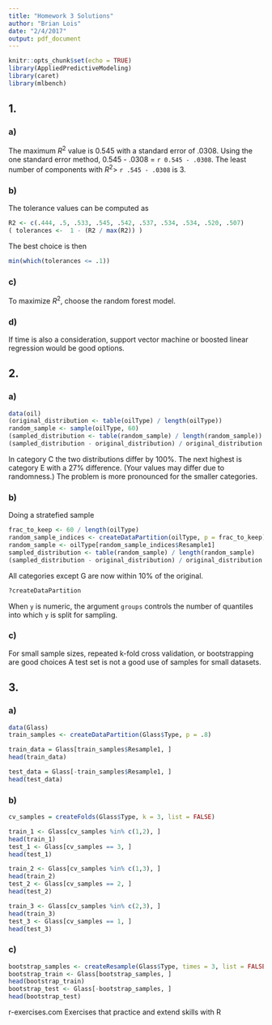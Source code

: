 ```yaml
---
title: "Homework 3 Solutions"
author: "Brian Lois"
date: "2/4/2017"
output: pdf_document
---
```


```r
knitr::opts_chunk$set(echo = TRUE)
library(AppliedPredictiveModeling)
library(caret)
library(mlbench)
```

## 1.

### a)

The maximum $R^2$ value is 0.545 with a standard error of .0308.  Using the one standard error method, 0.545 - .0308 = `r 0.545 - .0308`.  The least number of components with $R^2 >$ `r .545 - .0308` is 3.

### b)

The tolerance values can be computed as
```r
R2 <- c(.444, .5, .533, .545, .542, .537, .534, .534, .520, .507)
( tolerances <-  1 - (R2 / max(R2)) )
```
The best choice is then
```r
min(which(tolerances <= .1))
```

### c)
To maximize $R^2$, choose the random forest model.

### d)
If time is also a consideration, support vector machine or boosted linear regression would be good options.

## 2.

### a)
```r
data(oil)
(original_distribution <- table(oilType) / length(oilType))
random_sample <- sample(oilType, 60)
(sampled_distribution <- table(random_sample) / length(random_sample))
(sampled_distribution - original_distribution) / original_distribution
```
In category C the two distributions differ by 100%.  The next highest is category E with a 27% difference.  (Your values may differ due to randomness.)  The problem is more pronounced for the smaller categories.

### b)
Doing a stratefied sample
```r
frac_to_keep <- 60 / length(oilType)
random_sample_indices <- createDataPartition(oilType, p = frac_to_keep)
random_sample <- oilType[random_sample_indices$Resample1]
sampled_distribution <- table(random_sample) / length(random_sample)
(sampled_distribution - original_distribution) / original_distribution
```
All categories except G are now within 10% of the original.

```r
?createDataPartition
```
When `y` is numeric, the argument `groups` controls the number of quantiles into which `y` is split for sampling.

### c)
For small sample sizes, repeated k-fold cross validation, or bootstrapping are good choices
A test set is not a good use of samples for small datasets.

## 3.

### a)
```r
data(Glass)
train_samples <- createDataPartition(Glass$Type, p = .8)

train_data = Glass[train_samples$Resample1, ]
head(train_data)

test_data = Glass[-train_samples$Resample1, ]
head(test_data)
```

### b)
```r
cv_samples = createFolds(Glass$Type, k = 3, list = FALSE)

train_1 <- Glass[cv_samples %in% c(1,2), ]
head(train_1)
test_1 <- Glass[cv_samples == 3, ]
head(test_1)

train_2 <- Glass[cv_samples %in% c(1,3), ]
head(train_2)
test_2 <- Glass[cv_samples == 2, ]
head(test_2)

train_3 <- Glass[cv_samples %in% c(2,3), ]
head(train_3)
test_3 <- Glass[cv_samples == 1, ]
head(test_3)
```

### c)
```r
bootstrap_samples <- createResample(Glass$Type, times = 3, list = FALSE)
bootstrap_train <- Glass[bootstrap_samples, ]
head(bootstrap_train)
bootstrap_test <- Glass[-bootstrap_samples, ]
head(bootstrap_test)
```

r-exercises.com
Exercises that practice and extend skills with R


